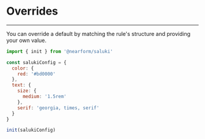 # Overrides

---

You can override a default by matching the rule's structure and providing your own value.

```js
import { init } from '@nearform/saluki'

const salukiConfig = {
  color: {
    red: '#bd0000'
  },
  text: {
    size: {
      medium: '1.5rem'
    },
    serif: 'georgia, times, serif'
  }
}

init(salukiConfig)
```
